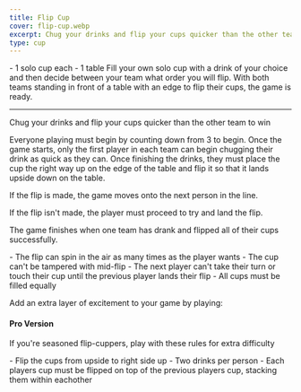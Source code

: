 ```yaml
---
title: Flip Cup
cover: flip-cup.webp
excerpt: Chug your drinks and flip your cups quicker than the other team to win
type: cup
---
```


<GameHero
  cover="/BeerGoggleGames/images/flip-cup.webp"
  alt="Flip Cup"
/>

<GameSection title="Equipment" icon="/BeerGoggleGames/images/liquor.webp">
-   1 solo cup each
-   1 table
</GameSection>

<GameSection title="Setup" icon="/BeerGoggleGames/images/settings.webp">
Fill your own solo cup with a drink of your choice and then decide between your team what order you will flip. With both teams standing in front of a table with an edge to flip their cups, the game is ready.

* * *
</GameSection>

<GameSection title="Aim of the Game" icon="/BeerGoggleGames/images/target.webp">
<p>Chug your drinks and flip your cups quicker than the other team to win</p>
</GameSection>

<GameSection title="How to Play" icon="/BeerGoggleGames/images/question.webp">
Everyone playing must begin by counting down from 3 to begin. Once the game starts, only the first player in each team can begin chugging their drink as quick as they can. Once finishing the drinks, they must place the cup the right way up on the edge of the table and flip it so that it lands upside down on the table.

If the flip is made, the game moves onto the next person in the line.

If the flip isn't made, the player must proceed to try and land the flip.

The game finishes when one team has drank and flipped all of their cups successfully.
</GameSection>

<GameSection title="Rules" icon="/BeerGoggleGames/images/rules.webp">
-   The flip can spin in the air as many times as the player wants
-   The cup can't be tampered with mid-flip
-   The next player can't take their turn or touch their cup until the previous player lands their flip
-   All cups must be filled equally
</GameSection>

<GameSection title="Special Edition" icon="/BeerGoggleGames/images/special.webp">

<p>Add an extra layer of excitement to your game by playing:</p>

<h4>Pro Version</h4>

<p>If you're seasoned flip-cuppers, play with these rules for extra difficulty</p>
</GameSection>

<GameSection title="Rules:" icon="/BeerGoggleGames/images/rules.webp">
-   Flip the cups from upside to right side up
-   Two drinks per person
-   Each players cup must be flipped on top of the previous players cup, stacking them within eachother
</GameSection>

<ShareButtons title="Flip Cup" />

<FeedbackCard>
</FeedbackCard>

